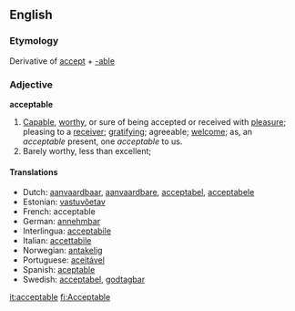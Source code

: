 ==English==
===Etymology===
Derivative of [[accept]] + [[-able]]

===Adjective===
'''acceptable'''

#[[Capable]], [[worthy]], or sure of being accepted or received with [[pleasure]]; pleasing to a [[receiver]]; [[gratifying]]; agreeable; [[welcome]]; as, an ''acceptable'' present, one ''acceptable'' to us.
#Barely worthy, less than excellent; 

====Translations====
*Dutch: [[aanvaardbaar]], [[aanvaardbare]], [[acceptabel]], [[acceptabele]]
*Estonian: [[vastuvõetav]]
*French: acceptable
*German: [[annehmbar]]
*Interlingua: [[acceptabile]]
*Italian: [[accettabile]]
*Norwegian: [[antakelig]]
*Portuguese: [[aceitável]]
*Spanish: [[aceptable]]
*Swedish: [[acceptabel]], [[godtagbar]]

[[it:acceptable]]
[[fi:Acceptable]]